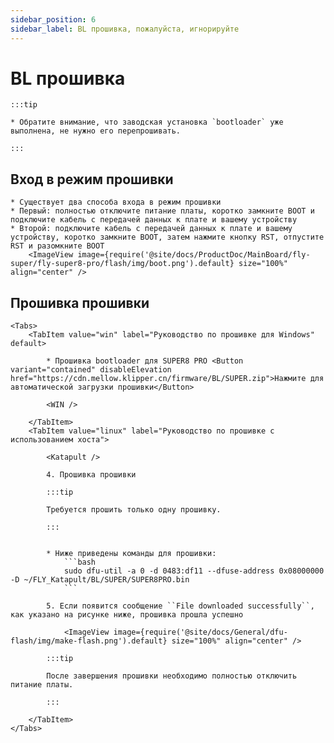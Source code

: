 ```yaml
---
sidebar_position: 6
sidebar_label: BL прошивка, пожалуйста, игнорируйте
---
```









# BL прошивка

    :::tip

    * Обратите внимание, что заводская установка `bootloader` уже выполнена, не нужно его перепрошивать.

    :::
## Вход в режим прошивки


    * Существует два способа входа в режим прошивки
    * Первый: полностью отключите питание платы, коротко замкните BOOT и подключите кабель с передачей данных к плате и вашему устройству
    * Второй: подключите кабель с передачей данных к плате и вашему устройству, коротко замкните BOOT, затем нажмите кнопку RST, отпустите RST и разомкните BOOT
        <ImageView image={require('@site/docs/ProductDoc/MainBoard/fly-super/fly-super8-pro/flash/img/boot.png').default} size="100%" align="center" />

## Прошивка прошивки
    <Tabs>
        <TabItem value="win" label="Руководство по прошивке для Windows" default>

            * Прошивка bootloader для SUPER8 PRO <Button variant="contained" disableElevation href="https://cdn.mellow.klipper.cn/firmware/BL/SUPER.zip">Нажмите для автоматической загрузки прошивки</Button>

            <WIN />
            
        </TabItem>
        <TabItem value="linux" label="Руководство по прошивке с использованием хоста">
            
            <Katapult />

            4. Прошивка прошивки

            :::tip

            Требуется прошить только одну прошивку.

            :::


            * Ниже приведены команды для прошивки:
                ```bash
                sudo dfu-util -a 0 -d 0483:df11 --dfuse-address 0x08000000 -D ~/FLY_Katapult/BL/SUPER/SUPER8PRO.bin
                ```

            5. Если появится сообщение ``File downloaded successfully``, как указано на рисунке ниже, прошивка прошла успешно

                <ImageView image={require('@site/docs/General/dfu-flash/img/make-flash.png').default} size="100%" align="center" />

            :::tip

            После завершения прошивки необходимо полностью отключить питание платы.

            :::

        </TabItem>
    </Tabs>